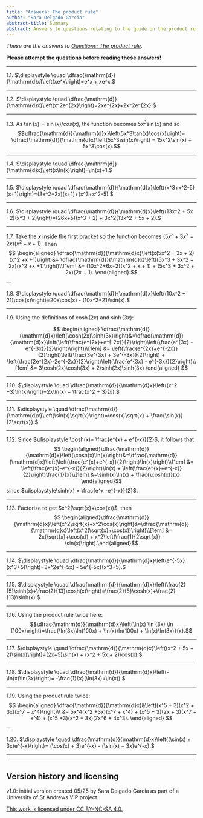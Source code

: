 ```yaml
---
title: "Answers: The product rule"
author: "Sara Delgado Garcia"
abstract-title: Summary
abstract: Answers to questions relating to the guide on the product rule.
---
```


*These are the answers to [Questions: The product rule](../questions/qs-productrule.qmd).* 

**Please attempt the questions before reading these answers!**

---

1.1. $\displaystyle \quad \dfrac{\mathrm{d}}{\mathrm{d}x}\left(xe^x\right)=e^x + xe^x.$

---

1.2. $\displaystyle \quad \dfrac{\mathrm{d}}{\mathrm{d}x}\left(x^2e^{2x}\right)=2xe^{2x}+2x^2e^{2x}.$

---

1.3. As $\tan(x) = \sin(x)/cos(x)$, the function becomes $5x^3\sin(x)$ and so $$\dfrac{\mathrm{d}}{\mathrm{d}x}\left(5x^3\tan(x)\cos(x)\right)= \dfrac{\mathrm{d}}{\mathrm{d}x}\left(5x^3\sin(x)\right) = 15x^2\sin(x) + 5x^3\cos(x).$$

---

1.4. $\displaystyle \quad \dfrac{\mathrm{d}}{\mathrm{d}x}\left(x\ln(x)\right)=\ln(x)+1.$

---

1.5. $\displaystyle \quad \dfrac{\mathrm{d}}{\mathrm{d}x}\left((x^3+x^2-5)(x+1)\right)=(3x^2+2x)(x+1)+(x^3+x^2-5).$

---

1.6. $\displaystyle \quad \dfrac{\mathrm{d}}{\mathrm{d}x}\left((13x^2 + 5x +2)(x^3 + 2)\right)=(26x+5)(x^3 + 2) + 3x^2(13x^2 + 5x + 2).$

---

1.7. Take the $x$ inside the first bracket so the function becomes $(5x^3 + 3x^2 + 2x)(x^2 +x +1)$. Then 
$$
\begin{aligned}
\dfrac{\mathrm{d}}{\mathrm{d}x}\left(x(5x^2 + 3x + 2)(x^2 +x +1)\right)&= \dfrac{\mathrm{d}}{\mathrm{d}x}\left((5x^3 + 3x^2 + 2x)(x^2 +x +1)\right)\\[1em]
&= (10x^2+6x+2)(x^2 + x + 1) + (5x^3 + 3x^2 + 2x)(2x + 1).
\end{aligned}
$$
---

1.8. $\displaystyle \quad \dfrac{\mathrm{d}}{\mathrm{d}x}\left((10x^2 + 21)\cos(x)\right)=20x\cos(x) - (10x^2+21)\sin(x).$

---

1.9. Using the definitions of $\cosh(2x)$ and $\sinh(3x)$:

$$
\begin{aligned}
\dfrac{\mathrm{d}}{\mathrm{d}x}\left(\cosh(2x)\sinh(3x)\right)&=\dfrac{\mathrm{d}}{\mathrm{d}x}\left(\left(\frac{e^{2x}+e^{-2x}}{2}\right)\left(\frac{e^{3x} - e^{-3x}}{2}\right)\right)\\[1em]
&= \left(\frac{e^{2x}+e^{-2x}}{2}\right)\left(\frac{3e^{3x} + 3e^{-3x}}{2}\right) + \left(\frac{2e^{2x}-2e^{-2x}}{2}\right)\left(\frac{e^{3x} - e^{-3x}}{2}\right)\\[1em]
&= 3\cosh(2x)\cosh(3x) + 2\sinh(2x)\sinh(3x)
\end{aligned}
$$

---

1.10. $\displaystyle \quad \dfrac{\mathrm{d}}{\mathrm{d}x}\left((x^2 +3)\ln(x)\right)=2x\ln(x) + \frac{x^2 + 3}{x}.$

---

1.11. $\displaystyle \quad \dfrac{\mathrm{d}}{\mathrm{d}x}\left(\sin(x)\sqrt{x}\right)=\cos(x)\sqrt{x} + \frac{\sin(x)}{2\sqrt{x}}.$

---

1.12. Since $\displaystyle \cosh(x)= \frac{e^{x} + e^{-x}}{2}$, it follows that $$
\begin{aligned}\dfrac{\mathrm{d}}{\mathrm{d}x}\left(\cosh(x)\ln(x)\right)&=\dfrac{\mathrm{d}}{\mathrm{d}x}\left(\left(\frac{e^{x}+e^{-x}}{2}\right)\ln(x)\right)\\[1em] &= \left(\frac{e^{x}-e^{-x}}{2}\right)\ln(x) + \left(\frac{e^{x}+e^{-x}}{2}\right)\frac{1}{x}\\[1em] &=\sinh(x)\ln(x) + \frac{\cosh(x)}{x} \end{aligned}$$ since $\displaystyle\sinh(x) = \frac{e^x -e^{-x}}{2}$.

---

1.13. Factorize to get $x^2(\sqrt{x}+\cos(x))$, then $$
\begin{aligned}\dfrac{\mathrm{d}}{\mathrm{d}x}\left(x^2\sqrt{x}+x^2\cos(x)\right)&=\dfrac{\mathrm{d}}{\mathrm{d}x}\left(x^2(\sqrt{x}+\cos(x))\right)\\[1em] &= 2x(\sqrt{x}+\cos(x)) + x^2\left(\frac{1}{2\sqrt{x}} - \sin(x)\right).\end{aligned}$$

---

1.14. $\displaystyle \quad \dfrac{\mathrm{d}}{\mathrm{d}x}\left(e^{-5x}(x^3+5)\right)=3x^2e^{-5x} - 5e^{-5x}(x^3+5).$

---

1.15. $\displaystyle \quad \dfrac{\mathrm{d}}{\mathrm{d}x}\left(\frac{2}{5}\sinh(x)+\frac{2}{13}\cosh(x)\right)=\frac{2}{5}\cosh(x)+\frac{2}{13}\sinh(x).$

---

1.16. Using the product rule twice here:
$$\dfrac{\mathrm{d}}{\mathrm{d}x}\left(\ln(x) \ln (3x) \ln (100x)\right)=\frac{\ln(3x)\ln(100x) + \ln(x)\ln(100x) + \ln(x)\ln(3x)}{x}.$$

---

1.17. $\displaystyle \quad \dfrac{\mathrm{d}}{\mathrm{d}x}\left((x^2 + 5x + 2)\sin(x)\right)=(2x+5)\sin(x) + (x^2 + 5x + 2)\cos(x).$

---

1.18. $\displaystyle \quad \dfrac{\mathrm{d}}{\mathrm{d}x}\left(-\ln(x)\ln(3x)\right)= -\frac{1}{x}(\ln(3x)+\ln(x)).$

---

1.19. Using the product rule twice:
$$
\begin{aligned}
\dfrac{\mathrm{d}}{\mathrm{d}x}&\left((x^5 + 3)(x^2 + 3x)(x^7 + x^4)\right)\\
&= 5x^4(x^2 +3x)(x^7 + x^4) + (x^5 + 3)(2x + 3)(x^7 + x^4) + (x^5 +3)(x^2 + 3x)(7x^6 + 4x^3).
\end{aligned}
$$
---

1.20. $\displaystyle \quad \dfrac{\mathrm{d}}{\mathrm{d}x}\left((\sin(x) + 3x)e^{-x}\right)= (\cos(x) + 3)e^{-x} - (\sin(x) + 3x)e^{-x}.$


---

---

## Version history and licensing {-}

v1.0: initial version created 05/25 by Sara Delgado Garcia as part of a University of St Andrews VIP project.

[This work is licensed under CC BY-NC-SA 4.0.](https://creativecommons.org/licenses/by-nc-sa/4.0/?ref=chooser-v1)


